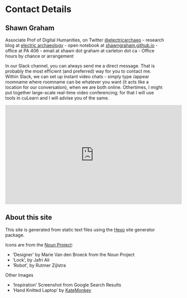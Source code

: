 # Contact Details

## Shawn Graham
Associate Prof of Digital Humanities, on Twitter [@electricarchaeo](http://twitter.com/electricarchaeo)
- research blog at [electric archaeology](http://electricarchaeology.ca)
- open notebook at [shawngraham.github.io](http://shawngraham.github.io)
- office at PA 406
- email at shawn dot graham at carleton dot ca
- Office hours by chance or arrangement

In our Slack channel, you can always send me a direct message. That is probably the most efficient (and preferred) way for you to contact me. Within Slack, we can set up instant video chats - simply type /appear roomname where roomname can be whatever you want (it acts like a location for our conversation), when we are both online. Othertimes, I might put together large-scale real-time video conferencing; for that I will use tools in cuLearn and I will advise you of the same. 

<iframe width="560" height="315" src="https://www.youtube.com/embed/HaSblM-Qz3A" frameborder="0" allowfullscreen></iframe>

## About this site
This site is generated from static text files using the [Hexo](https://hexo.io) site generator package.

Icons are from the [Noun Project](https://thenounproject.com/):

- 'Designer' by Marie Van den Broeck from the Noun Project
- 'Lock', by Jafri Ali
- 'Robot', by Rutmer Zijlstra

Other Images

- 'Inspiration' Screenshot from Google Search Results
- 'Hand Knitted Laptop' by [KateMonkey](https://www.flickr.com/photos/katemonkey/5665916936)

